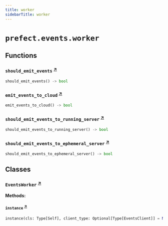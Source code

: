 ```yaml
---
title: worker
sidebarTitle: worker
---
```


# `prefect.events.worker`

## Functions

### `should_emit_events` <sup><a href="https://github.com/prefecthq/prefect/blob/main/src/prefect/events/worker.py#L29" target="_blank">↗</a></sup>

```python
should_emit_events() -> bool
```

### `emit_events_to_cloud` <sup><a href="https://github.com/prefecthq/prefect/blob/main/src/prefect/events/worker.py#L37" target="_blank">↗</a></sup>

```python
emit_events_to_cloud() -> bool
```

### `should_emit_events_to_running_server` <sup><a href="https://github.com/prefecthq/prefect/blob/main/src/prefect/events/worker.py#L44" target="_blank">↗</a></sup>

```python
should_emit_events_to_running_server() -> bool
```

### `should_emit_events_to_ephemeral_server` <sup><a href="https://github.com/prefecthq/prefect/blob/main/src/prefect/events/worker.py#L49" target="_blank">↗</a></sup>

```python
should_emit_events_to_ephemeral_server() -> bool
```

## Classes

### `EventsWorker` <sup><a href="https://github.com/prefecthq/prefect/blob/main/src/prefect/events/worker.py#L53" target="_blank">↗</a></sup>

**Methods:**

#### `instance` <sup><a href="https://github.com/prefecthq/prefect/blob/main/src/prefect/events/worker.py#L100" target="_blank">↗</a></sup>

```python
instance(cls: Type[Self], client_type: Optional[Type[EventsClient]] = None) -> Self
```
